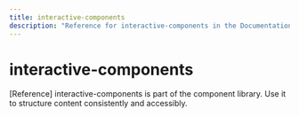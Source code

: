 ```yaml
---
title: interactive-components
description: "Reference for interactive-components in the Documentation.AI component library."
---
```


# interactive-components

[Reference] interactive-components is part of the component library. Use it to structure content consistently and accessibly.
